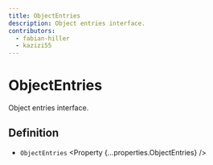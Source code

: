 ```yaml
---
title: ObjectEntries
description: Object entries interface.
contributors:
  - fabian-hiller
  - kazizi55
---
```



# ObjectEntries

Object entries interface.

## Definition

- `ObjectEntries` <Property {...properties.ObjectEntries} />
